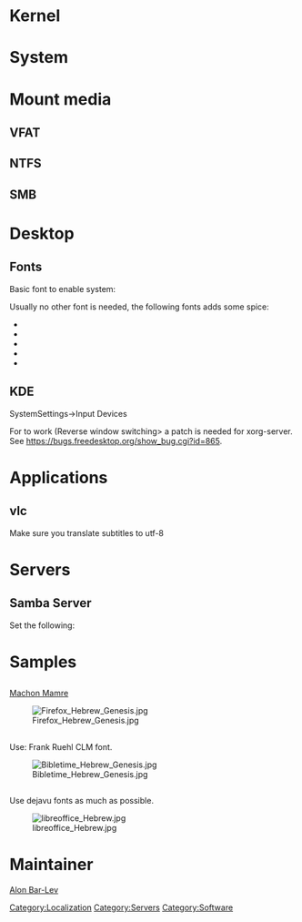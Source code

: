 = Kernel =

{{Kernel||<pre>
Filesystems --->
  -*- Native language support --->
    <M> Codepage 437 (United States, Canada)
    <M> Codepage 862 (Hebrew)
    <M> Hebrew charsets (ISO-8859-8, CP1255)
    <M> NLS ISO 8859-1 (Latin 1; Western European Languages)
    <M> NLS UTF-8
</pre>}}

{{File|/etc/conf.d/modules|<pre>
modules="${modules}
nls-utf8
nls-iso8859-1
nls-cp1255
"
</pre>}}

= System =

{{File|/etc/make.conf|<pre>
USE="${USE} bidi"
LINGUAS="en he"
</pre>}}

{{File|/etc/locale.gen|<pre>
en_US ISO-8859-1
en_US.UTF-8 UTF-8
he_IL ISO-8859-8
he_IL.UTF-8 UTF-8
</pre>}}

{{File|/etc/env.d/02locale|<pre>
LANG="he_IL.UTF-8"
LC_CTYPE="en_US.UTF-8"
LC_NUMERIC="he_IL.UTF-8"
LC_TIME="en_US.UTF-8"
LC_COLLATE="he_IL.UTF-8"
LC_MONETARY="he_IL.UTF-8"
LC_MESSAGES="en_US.UTF-8"
LC_PAPER="he_IL.UTF-8"
LC_NAME="he_IL.UTF-8"
LC_ADDRESS="he_IL.UTF-8"
LC_TELEPHONE="he_IL.UTF-8"
LC_MEASUREMENT="he_IL.UTF-8"
LC_IDENTIFICATION="he_IL.UTF-8"
</pre>}}

{{Root|env-update}}
{{Root|locale-gen}}

= Mount media =

== VFAT  ==

{{Root|<nowiki>mount -o iocharset=cp1255,utf8 /dev/sda1 /mnt/tmp</nowiki>}}

== NTFS ==

{{Root|mount -o utf8 /dev/sda1 /mnt/tmp}}

== SMB ==

{{Root|<nowiki>mount -t cifs -o iocharset=utf8,username=user1 //server/share</nowiki>}}

= Desktop =

== Fonts ==

Basic font to enable system:

{{Root|emerge media-fonts/dejavu}}

Usually no other font is needed, the following fonts adds some spice:

* {{Package|media-fonts/culmus}}
* {{Package|media-fonts/free-bangla-font}}
* {{Package|media-fonts/freefonts}}
* {{Package|media-fonts/intlfonts}}
* {{Package|media-fonts/urw-fonts}}

== KDE ==


{{Root|emerge kde-base/kde-l10n}}

SystemSettings->Input Devices
{{Codeline|<pre>
  Layouts

    Layout Indicator
      [X] Show layout indicator
      [O] Show flag

    Switching Policy
      [O] Window

    [V] Configure layouts
      us English (US)
      il Hebrew default
      il Hebrew Hebrew (lyx) <-- if you want NIKUD

  Advanced

    [V] Configure keyboard options
      [V] Keys(s) to change layout
        [V] Alt+Shift
</pre>}}

For <Shift><Alt><Tab> to work (Reverse window switching> a patch is needed for xorg-server. See https://bugs.freedesktop.org/show_bug.cgi?id=865.

= Applications =

== vlc ==

Make sure you translate subtitles to utf-8
{{Command|iconv -f CP1255 -t UTF-8 < in > out}}

= Servers =

== Samba Server ==

Set the following:
{{File|/etc/samba/smb.conf|<pre>
        dos charset = CP1255
        unix charset = UTF-8
        display charset = UTF-8
        short preserve case = yes
        preserve case = yes
</pre>}}

= Samples =

== {{Package|www-client/firefox}} ==

[http://www.mechon-mamre.org/c/ct/c0101.htm Machon Mamre]

[[File:Firefox_Hebrew_Genesis.jpg]]

== {{Package|app-text/bibletime}} ==

Use: Frank Ruehl CLM font.

[[File:Bibletime_Hebrew_Genesis.jpg]]

== {{Package|app-office/libreoffice}} ==

Use dejavu fonts as much as possible.

[[File:libreoffice_Hebrew.jpg]]

= Maintainer =

[[User:Alonbl|Alon Bar-Lev]]

{{AuthorList|{{Author|Alon Bar-Lev|2011-11-17|type=original}}}}

[[Category:Localization]]
[[Category:Servers]]
[[Category:Software]]